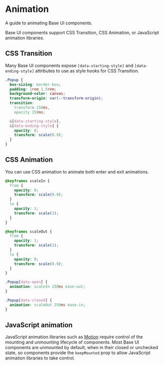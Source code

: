 # Animation

<Subtitle>A guide to animating Base UI components.</Subtitle>
<Meta name="description" content="A guide to animating Base UI components." />

Base UI components support CSS Transition, CSS Animation, or JavaScript animation libraries.

## CSS Transition

Many Base UI components expose `[data-starting-style]` and `[data-ending-style]` attributes to use as style hooks for CSS Transition.

```css title="popover.css"
.Popup {
  box-sizing: border-box;
  padding: 1rem 1.5rem;
  background-color: canvas;
  transform-origin: var(--transform-origin);
  transition:
    transform 150ms,
    opacity 150ms;

  &[data-starting-style],
  &[data-ending-style] {
    opacity: 0;
    transform: scale(0.9);
  }
}
```

## CSS Animation

You can use CSS animation to animate both enter and exit animations.

```css title="popover.css"
@keyframes scaleIn {
  from {
    opacity: 0;
    transform: scale(0.9);
  }
  to {
    opacity: 1;
    transform: scale(1);
  }
}

@keyframes scaleOut {
  from {
    opacity: 1;
    transform: scale(1);
  }
  to {
    opacity: 0;
    transform: scale(0.9);
  }
}

.Popup[data-open] {
  animation: scaleIn 250ms ease-out;
}

.Popup[data-closed] {
  animation: scaleOut 250ms ease-in;
}
```

## JavaScript animation

JavaScript animation libraries such as [Motion](https://motion.dev) require control of the mounting and unmounting lifecycle of components. Most Base UI components are unmounted by default, when in their closed or unchecked state, so components provide the `keepMounted` prop to allow JavaScript animation libraries to take control.
